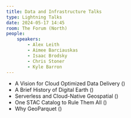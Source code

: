 ```yaml
---
title: Data and Infrastructure Talks
type: Lightning Talks
date: 2024-05-17 14:45
room: The Forum (North)
people:
    speakers:
        - Alex Leith
        - Aimee Barciauskas
        - Isaac Brodsky
        - Chris Stoner
        - Kyle Barron
---
```


- A Vision for Cloud Optimized Data Delivery (<Speaker name='Aimee Barciauskas' />)
- A Brief History of Digital Earth (<Speaker name='Alex Leith' />)
- Serverless and Cloud-Native Geospatial (<Speaker name='Isaac Brodsky' />)
- One STAC Catalog to Rule Them All (<Speaker name='Chris Stoner' />)
- Why GeoParquet (<Speaker name='Kyle Barron' />)

